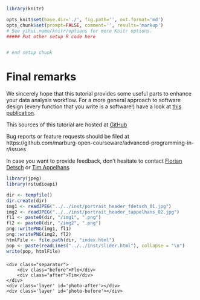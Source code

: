 ```r
library(knitr)

opts_knit$set(base.dir='./', fig.path='', out.format='md')
opts_chunk$set(prompt=FALSE, comment='', results='markup')
# See yihui.name/knitr/options for more Knitr options.
##### Put other setup R code here


# end setup chunk
```
# Final remarks

We sincerely hope that this tutorial provides some useful parts to enhance your data analysis workflow. For a more general approach to software design (every function that you write is a software!) have a look at [this publication](http://www.plosbiology.org/article/fetchObject.action?uri=info:doi/10.1371/journal.pbio.1001745&representation=PDF).

This sources of this tutorial are hosted at [GitHub](https://github.com/marburg-open-courseware/advanced-programming-in-r)

Bug reports or feature requests should be filed at https://github.com/marburg-open-courseware/advanced-programming-in-r/issues

In case you want to provide feedback, don't hesitate to contact [Florian Detsch](http://umweltinformatik-marburg.de/mitarbeiterinnen-und-mitarbeiter/florian-detsch/) or 
[Tim Appelhans](http://umweltinformatik-marburg.de/mitarbeiterinnen-und-mitarbeiter/tim-appelhans/)


```r
library(jpeg)
library(rstudioapi)

dir <- tempfile()
dir.create(dir)
img1 <- readJPEG("../../inst/portrait_header_fdetsch_01.jpg")
img2 <- readJPEG("../../inst/portrait_header_tappelhans_02.jpg")
fl1 <- paste0(dir, "/img1", ".png")
fl2 <- paste0(dir, "/img2", ".png")
png::writePNG(img1, fl1)
png::writePNG(img2, fl2)
htmlFile <- file.path(dir, "index.html")
pop <- paste(readLines("../../inst/slider.html"), collapse = "\n")
write(pop, htmlFile)
```

<html>
<head>
<style>

/* image slider */
.photos {
    cursor: ew-resize;
    position:relative;
    overflow:visible;
    height: 100%;
    width: 100%;
    margin-top: 20px;
}
.photos, .photos .layer {
    height: 100%;
}

/* actual vertical image slider */
.photos .separator {
    border-left: 0px solid #000;
    border-right: 0px solid #000;
    height: 100%;
    left: -1px;
    line-height: 20px;
    overflow: visible;
    position: absolute;
    top: -20px;
    width: 1px;
    z-index: 2;
}
/* right slider name box */
.photos .separator div {
    background: rgba(97,78,153,0.6);
    background: #333;
    border-left: 1px solid #fff;
    color: #F2EFE9;
    font-family: 'Bree Serif', sans-serif;
    font-weight: bold;
    font-size: 12px;
    line-height: 20px;
    position: absolute;
    left: 0px;
    top: 0px;
    text-align: center;
    width: 100px;
    z-index: 9;
    border-radius: 5px 50px 50px 5px
}
/* left slider name box */
.photos .separator div.before {
    left: -100px;
    border-left: none;
    border-right: 1px solid #fff;
    border-radius: 50px 5px 5px 50px
}

#photo-before {
    max-width:100%;
    min-width:100%;
    position:absolute;
    background: url("http://umweltinformatik-marburg.de/uploads/pics/portrait_header_fdetsch_01.jpg") no-repeat;
    background-size:100% auto !important;
}
#photo-after {
    max-width:100%;
    min-width:100%;
    position:absolute;
    background: url("http://umweltinformatik-marburg.de/uploads/pics/portrait_header_tappelhans_02.jpg") no-repeat;
    background-size:100% auto !important;
}
</style>
</head>

<body>

<div class='photos'>
    <div class="separator">
        <div class="before">Flo</div>
        <div class="after">Tim</div>
    </div>
    <div class='layer' id='photo-after'></div>
    <div class='layer' id='photo-before'></div>
</div>


<script src='http://d3js.org/d3.v2.min.js'></script>
<script src='http://d3js.org/d3.v2.js'></script>

<script>
/* Update photo urls */
var updatePhotos = function(b,a) {
  if(b == 'custom' || a == 'custom') {
    b = document.getElementById('before_pic').value;
    a = document.getElementById('after_pic').value;
    if( !b.length || !a.length) {
      alert('Enter image URLs');
      return;
    }
  }
  document.getElementById('photo-before').style.background="url("+b+") no-repeat";
  document.getElementById('photo-after').style.background="url("+a+") no-repeat";
}


/* Gettin down to D3 business */
var beforeLayer = d3.select('#photo-before').node();

d3.select('.photos')
    .on('mousemove', function() {
        var pos = d3.mouse(this);
        d3.timer.flush();
        d3.timer(function() {
            d3.select('.separator').style("left", pos[0] + 'px');
            beforeLayer.style.clip = 'rect(0px ' + pos[0] + 'px 9999999px 0px)';
            return true;
        }, 0);
    });


</script>
</body>
</html>